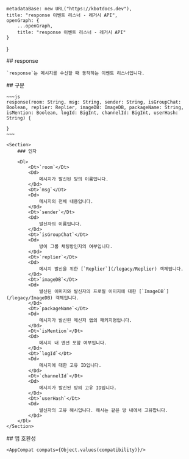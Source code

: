 
    metadataBase: new URL("https://kbotdocs.dev"),
    title: "response 이벤트 리스너 - 레거시 API",
    openGraph: {
        ...openGraph,
        title: "response 이벤트 리스너 - 레거시 API"
    }
}

<Section>
    ## response

    `response`는 메시지를 수신할 때 동작하는 이벤트 리스너입니다.
</Section>
<Section>
    ## 구문

    ~~~js
    response(room: String, msg: String, sender: String, isGroupChat: Boolean, replier: Replier, imageDB: ImageDB, packageName: String, isMention: Boolean, logId: BigInt, channelId: BigInt, userHash: String) {

    }
    ~~~

    <Section>
        ### 인자

        <Dl>
            <Dt>`room`</Dt>
            <Dd>
                메시지가 발신된 방의 이름입니다.
            </Dd>
            <Dt>`msg`</Dt>
            <Dd>
                메시지의 전체 내용입니다.
            </Dd>
            <Dt>`sender`</Dt>
            <Dd>
                발신자의 이름입니다.
            </Dd>
            <Dt>`isGroupChat`</Dt>
            <Dd>
                방이 그룹 채팅방인지의 여부입니다.
            </Dd>
            <Dt>`replier`</Dt>
            <Dd>
                메시지 발신을 위한 [`Replier`](/legacy/Replier) 객체입니다.
            </Dd>
            <Dt>`imageDB`</Dt>
            <Dd>
                발신된 이미지와 발신자의 프로필 이미지에 대한 [`ImageDB`](/legacy/ImageDB) 객체입니다.
            </Dd>
            <Dt>`packageName`</Dt>
            <Dd>
                메시지가 발신된 메신저 앱의 패키지명입니다.
            </Dd>
            <Dt>`isMention`</Dt>
            <Dd>
                메시지 내 멘션 포함 여부입니다.
            </Dd>
            <Dt>`logId`</Dt>
            <Dd>
                메시지에 대한 고유 ID입니다.
            </Dd>
            <Dt>`channelId`</Dt>
            <Dd>
                메시지가 발신된 방의 고유 ID입니다.
            </Dd>
            <Dt>`userHash`</Dt>
            <Dd>
                발신자의 고유 해시입니다. 해시는 같은 방 내에서 고유합니다.
            </Dd>
        </Dl>
    </Section>
</Section>
<Section>
    ## 앱 호환성

    <AppCompat compats={Object.values(compatibility)}/>
</Section>